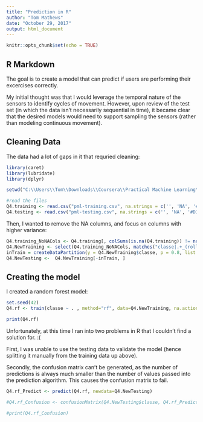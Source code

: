 ---
title: "Prediction in R"
author: "Tom Mathews"
date: "October 29, 2017"
output: html_document
---

```{r setup, include=FALSE}
knitr::opts_chunk$set(echo = TRUE)

```

## R Markdown
The goal is to create a model that can predict if users are performing their excercises correctly.

My initial thought was that I would leverage the temporal nature of the sensors to identify cycles of movement. 
However, upon review of the test set (in which the data isn't necessarily sequential in time), it became clear 
that the desired models would need to support sampling the sensors (rather than modeling continuous movement).

## Cleaning Data
The data had a lot of gaps in it that requried cleaning:
```{r cars}
library(caret)
library(lubridate)
library(dplyr)

setwd("C:\\Users\\Tom\\Downloads\\Coursera\\Practical Machine Learning\\")

#read the files
Q4.training <- read.csv("pml-training.csv", na.strings = c('', 'NA', '#DIV/0!'))
Q4.testing <- read.csv("pml-testing.csv", na.strings = c('', 'NA', '#DIV/0!'))

```

Then, I wanted to remove the NA columns, and focus on columns with higher variance:
```{r}
Q4.training_NoNACols <- Q4.training[, colSums(is.na(Q4.training)) != nrow(Q4.training)]
Q4.NewTraining <- select(Q4.training_NoNACols, matches("classe|.+_(roll|pitch|yaw)_.+"), -amplitude_yaw_forearm, -amplitude_yaw_dumbbell, -amplitude_yaw_belt, -nearZeroVar(Q4.training_NoNACols)) 
inTrain = createDataPartition(y = Q4.NewTraining$classe, p = 0.8, list = FALSE)
Q4.NewTesting <-  Q4.NewTraining[-inTrain, ]

```


## Creating the model

I created a random forest model:

```{r pressure, echo=FALSE}
set.seed(42)
Q4.rf <- train(classe ~ . , method="rf", data=Q4.NewTraining, na.action=na.omit)

print(Q4.rf)
```

Unfortunately, at this time I ran into two problems in R that I couldn't find a solution for. :(

First, I was unable to use the testing data to validate the model (hence splitting it manually from the training data up above). 

Secondly, the confusion matrix can't be generated, as the number of predictions is always much smaller than the number of values passed into the prediction algorithm. This causes the confusion matrix to fail.

```{r arg}
Q4.rf_Predict <- predict(Q4.rf, newdata=Q4.NewTesting)

#Q4.rf_Confusion <- confusionMatrix(Q4.NewTesting$classe, Q4.rf_Predict)

#print(Q4.rf_Confusion)
```